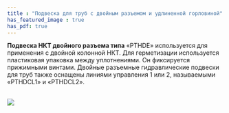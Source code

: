 ```yaml
---
title : "Подвеска для труб с двойным разъемом и удлиненной горловиной"
has_featured_image : true
has_pdf: true
---
```


**Подвеска НКТ двойного разъема типа** «PTHDE» используется для применения с двойной колонной НКТ. Для герметизации используется пластиковая упаковка между уплотнениями. Он фиксируется прижимными винтами. Двойные разъемные гидравлические подвески для труб также оснащены линиями управления 1 или 2, называемыми «PTHDCL1» и «PTHDCL2».

<br />

<Image src={image} />